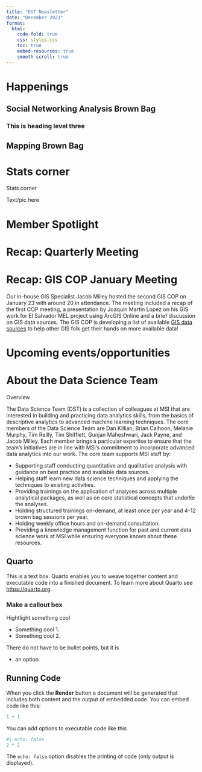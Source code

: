 ```yaml
---
title: "DST Newsletter"
date: "December 2023"
format: 
  html:
    code-fold: true
    css: styles.css
    toc: true
    embed-resources: true
    smooth-scroll: true
---
```


# Happenings

## Social Networking Analysis Brown Bag

### This is heading level three

## Mapping Brown Bag

# Stats corner

:::{.box}
::::{.box-header}
Stats corner
::::
::::{.box-container}
Text/pic here
::::
:::

# Member Spotlight

# Recap: Quarterly Meeting

# Recap: GIS COP January Meeting
Our in-house GIS Specialist Jacob Milley hosted the second GIS COP on January 23 with around 20 in attendance. The meeting included a recap of the first COP meeting, a presentation by Joaquin Martin Lopez on his GIS work for El Salvador MEL project using ArcGIS Online and a brief discussion on GIS data sources. The GIS COP is developing a list of available [GIS data sources](https://tetratechinc.sharepoint.com/:x:/r/teams/MSIAdvancedAnalyticsWritingGroup/Shared%20Documents/GIS%20COP/GIS_Data_Sources.xlsx?d=web01598398674cfbaea8a4beb8f223c6&csf=1&web=1&e=Uot9f8) to help other GIS folk get their hands on more available data!

# Upcoming events/opportunities

# About the Data Science Team

:::{.box}
::::{.box-header}
Overview
::::
::::{.box-container}
The Data Science Team (DST) is a collection of colleagues at MSI that are interested in building and practicing data analytics skills, from the basics of descriptive analytics to advanced machine learning techniques. The core members of the Data Science Team are Dan Killian, Brian Calhoon, Melanie Murphy, Tim Reilly, Tim Shifflett, Gunjan Maheshwari, Jack Payne, and Jacob Milley. Each member brings a particular expertise to ensure that the team’s initiatives are in line with MSI’s commitment to incorporate advanced data analytics into our work. The core team supports MSI staff by: 

* Supporting staff conducting quantitative and qualitative analysis with guidance on best practice and available data sources. 
* Helping staff learn new data science techniques and applying the techniques to existing activities. 
* Providing trainings on the application of analyses across multiple analytical packages, as well as on core statistical concepts that underlie the analyses. 
* Holding structured trainings on-demand, at least once per year and 4-12 brown bag sessions per year. 
* Holding weekly office hours and on-demand consultation. 
* Providing a knowledge management function for past and current data science work at MSI while ensuring everyone knows about these resources. 
::::
:::

## Quarto
This is a text box. Quarto enables you to weave together content and executable code into a finished document. To learn more about Quarto see <https://quarto.org>.

### Make a callout box

:::{.box}
::::{.box-header}
Hightlight something cool
::::
::::{.box-container}
* Something cool 1.
* Something cool 2.

There do not have to be bullet points, but it is 

* an option
::::
:::

## Running Code

When you click the **Render** button a document will be generated that includes both content and the output of embedded code. You can embed code like this:

```r
1 + 1
```

You can add options to executable code like this

```r
#| echo: false
2 * 2
```

The `echo: false` option disables the printing of code (only output is displayed).
